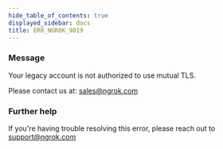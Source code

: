 ```yaml
---
hide_table_of_contents: true
displayed_sidebar: docs
title: ERR_NGROK_9019
---
```


### Message

Your legacy account is not authorized to use mutual TLS.

Please contact us at: sales@ngrok.com

<ErrorDetails />

### Further help

If you're having trouble resolving this error, please reach out to [support@ngrok.com](mailto:support@ngrok.com?subject=Help%20with%20ERR_NGROK_9019)
